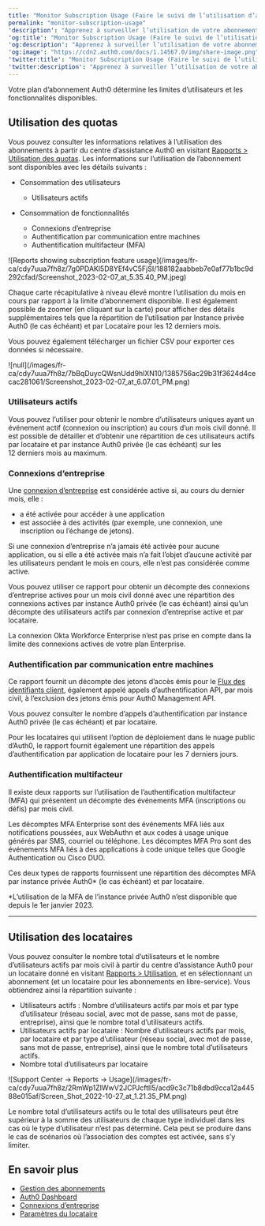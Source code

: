 ```yaml
---
title: "Monitor Subscription Usage (Faire le suivi de l’utilisation d’abonnement)"
permalink: "monitor-subscription-usage"
'description': "Apprenez à surveiller l’utilisation de votre abonnement Auth0."
'og:title': "Monitor Subscription Usage (Faire le suivi de l’utilisation d’abonnement)"
'og:description': "Apprenez à surveiller l’utilisation de votre abonnement Auth0."
'og:image': "https://cdn2.auth0.com/docs/1.14567.0/img/share-image.png"
'twitter:title': "Monitor Subscription Usage (Faire le suivi de l’utilisation d’abonnement)"
'twitter:description': "Apprenez à surveiller l’utilisation de votre abonnement Auth0."
---
```


Votre plan d’abonnement Auth0 détermine les limites d’utilisateurs et les fonctionnalités disponibles.

## Utilisation des quotas

Vous pouvez consulter les informations relatives à l’utilisation des abonnements à partir du centre d’assistance Auth0 en visitant [Rapports > Utilisation des quotas](https://support.auth0.com/reports/quota). Les informations sur l’utilisation de l’abonnement sont disponibles avec les détails suivants :

* Consommation des utilisateurs

  + Utilisateurs actifs
* Consommation de fonctionnalités

  + Connexions d’entreprise
  + Authentification par communication entre machines
  + Authentification multifacteur (MFA)

<Frame>![Reports showing subscription feature usage](/images/fr-ca/cdy7uua7fh8z/7g0PDAKl5D8YEf4vC5FjSI/188182aabbeb7e0af77b1bc9d292cfad/Screenshot_2023-02-07_at_5.35.40_PM.jpeg)</Frame>

Chaque carte récapitulative à niveau élevé montre l’utilisation du mois en cours par rapport à la limite d’abonnement disponible. Il est également possible de zoomer (en cliquant sur la carte) pour afficher des détails supplémentaires tels que la répartition de l’utilisation par Instance privée Auth0 (le cas échéant) et par Locataire pour les 12 derniers mois.

Vous pouvez également télécharger un fichier CSV pour exporter ces données si nécessaire.

<Frame>![null](/images/fr-ca/cdy7uua7fh8z/7bBqDuycQWsnUdd9hlXN10/1385756ac29b31f3624d4cecac281061/Screenshot_2023-02-07_at_6.07.01_PM.png)</Frame>

### Utilisateurs actifs

Vous pouvez l’utiliser pour obtenir le nombre d’utilisateurs uniques ayant un événement actif (connexion ou inscription) au cours d’un mois civil donné. Il est possible de détailler et d’obtenir une répartition de ces utilisateurs actifs par locataire et par instance Auth0 privée (le cas échéant) sur les 12 derniers mois au maximum.

### Connexions d’entreprise

Une [connexion d’entreprise](/docs/fr-ca/authenticate/enterprise-connections) est considérée active si, au cours du dernier mois, elle :

* a été activée pour accéder à une application
* est associée à des activités (par exemple, une connexion, une inscription ou l’échange de jetons).

Si une connexion d’entreprise n’a jamais été activée pour aucune application, ou si elle a été activée mais n’a fait l’objet d’aucune activité par les utilisateurs pendant le mois en cours, elle n’est pas considérée comme active.

Vous pouvez utiliser ce rapport pour obtenir un décompte des connexions d’entreprise actives pour un mois civil donné avec une répartition des connexions actives par instance Auth0 privée (le cas échéant) ainsi qu’un décompte des utilisateurs actifs par connexion d’entreprise active et par locataire.

<Callout icon="file-lines" color="#0EA5E9" iconType="regular">

La connexion Okta Workforce Enterprise n’est pas prise en compte dans la limite des connexions actives de votre plan Enterprise.

</Callout>

### Authentification par communication entre machines

Ce rapport fournit un décompte des jetons d’accès émis pour le [Flux des identifiants client](/docs/fr-ca/get-started/authentication-and-authorization-flow/client-credentials-flow), également appelé appels d’authentification API, par mois civil, à l’exclusion des jetons émis pour Auth0 <Tooltip href="/docs/fr-ca/glossary?term=management-api" tip="Management API
Un produit permettant aux clients d’effectuer des tâches administratives." cta="Voir le glossaire">Management API</Tooltip>.

Vous pouvez consulter le nombre d’appels d’authentification par instance Auth0 privée (le cas échéant) et par locataire.

Pour les locataires qui utilisent l’option de déploiement dans le nuage public d’Auth0, le rapport fournit également une répartition des appels d’authentification par application de locataire pour les 7 derniers jours.

### Authentification multifacteur

Il existe deux rapports sur l’utilisation de l’authentification multifacteur (<Tooltip href="/docs/fr-ca/glossary?term=multifactor-authentication" tip="Authentification multifacteur (MFA)
Processus d’authentification de l’utilisateur qui utilise un facteur en plus du nom d’utilisateur et du mot de passe, tel qu’un code par SMS." cta="Voir le glossaire">MFA</Tooltip>) qui présentent un décompte des événements MFA (inscriptions ou défis) par mois civil.

Les décomptes MFA Enterprise sont des événements MFA liés aux notifications poussées, aux WebAuthn et aux codes à usage unique générés par SMS, courriel ou téléphone. Les décomptes MFA Pro sont des événements MFA liés à des applications à code unique telles que Google Authentication ou Cisco DUO.

Ces deux types de rapports fournissent une répartition des décomptes MFA par instance privée Auth0\* (le cas échéant) et par locataire.

\*L’utilisation de la MFA de l’instance privée Auth0 n’est disponible que depuis le 1er janvier 2023.

---

## Utilisation des locataires

Vous pouvez consulter le nombre total d’utilisateurs et le nombre d’utilisateurs actifs par mois civil à partir du centre d’assistance Auth0 pour un locataire donné en visitant [Rapports > Utilisation](https://support.auth0.com/reports/usage), et en sélectionnant un abonnement (et un locataire pour les abonnements en libre-service). Vous obtiendrez ainsi la répartition suivante :

* Utilisateurs actifs : Nombre d’utilisateurs actifs par mois et par type d’utilisateur (réseau social, avec mot de passe, sans mot de passe, entreprise), ainsi que le nombre total d’utilisateurs actifs.
* Utilisateurs actifs par locataire : Nombre d’utilisateurs actifs par mois, par locataire et par type d’utilisateur (réseau social, avec mot de passe, sans mot de passe, entreprise), ainsi que le nombre total d’utilisateurs actifs.
* Nombre total d’utilisateurs par locataire

<Frame>![Support Center -> Reports -> Usage](/images/fr-ca/cdy7uua7fh8z/2RmWp1ZIWwV2JCPJcftll5/acd9c3c71b8dbd9cca12a44588e015af/Screen_Shot_2022-10-27_at_1.21.35_PM.png)</Frame>

<Callout icon="file-lines" color="#0EA5E9" iconType="regular">

Le nombre total d’utilisateurs actifs ou le total des utilisateurs peut être supérieur à la somme des utilisateurs de chaque type individuel dans les cas où le type d’utilisateur n’est pas déterminé. Cela peut se produire dans le cas de scénarios où l’association des comptes est activée, sans s’y limiter.

</Callout>

## En savoir plus

* [Gestion des abonnements](/docs/fr-ca/troubleshoot/customer-support/manage-subscriptions)
* [Auth0 Dashboard](/docs/fr-ca/get-started/auth0-overview/dashboard)
* [Connexions d’entreprise](/docs/fr-ca/authenticate/enterprise-connections)
* [Paramètres du locataire](/docs/fr-ca/get-started/tenant-settings)
